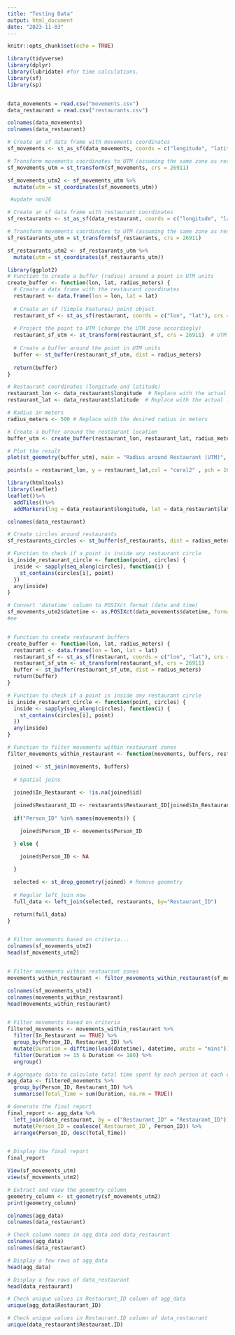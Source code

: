 ---
title: "Testing Data"
output: html_document
date: "2023-11-03"
---

```{r setup, include=FALSE}
knitr::opts_chunk$set(echo = TRUE)
```

```{r}
library(tidyverse)
library(dplyr)
library(lubridate) #for time calculations.
library(sf)
library(sp)


data_movements = read.csv("movements.csv")
data_restaurant = read.csv("restaurants.csv")

colnames(data_movements)
colnames(data_restaurant)
```

```{r}
# Create an sf data frame with movements coordinates
sf_movements <- st_as_sf(data_movements, coords = c("longitude", "latitude"), crs = 4326)

# Transform movements coordinates to UTM (assuming the same zone as restaurants)
sf_movements_utm = st_transform(sf_movements, crs = 26911)

sf_movements_utm2 <- sf_movements_utm %>%
  mutate(utm = st_coordinates(sf_movements_utm))
```

```{r}
 #update nov26

# Create an sf data frame with restaurant coordinates
sf_restaurants <- st_as_sf(data_restaurant, coords = c("longitude", "latitude"), crs = 4326)

# Transform movements coordinates to UTM (assuming the same zone as restaurants)
sf_restaurants_utm = st_transform(sf_restaurants, crs = 26911)

sf_restaurants_utm2 <- sf_restaurants_utm %>%
  mutate(utm = st_coordinates(sf_restaurants_utm))

```

```{r}
library(ggplot2)
# Function to create a buffer (radius) around a point in UTM units
create_buffer <- function(lon, lat, radius_meters) {
  # Create a data frame with the restaurant coordinates
  restaurant <- data.frame(lon = lon, lat = lat)
  
  # Create an sf (Simple Features) point object
  restaurant_sf <- st_as_sf(restaurant, coords = c("lon", "lat"), crs = 4326)
  
  # Project the point to UTM (change the UTM zone accordingly)
  restaurant_sf_utm <- st_transform(restaurant_sf, crs = 26911)  # UTM zone 33N
  
  # Create a buffer around the point in UTM units
  buffer <- st_buffer(restaurant_sf_utm, dist = radius_meters)
  
  return(buffer)
}

# Restaurant coordinates (longitude and latitude)
restaurant_lon <- data_restaurant$longitude  # Replace with the actual longitude of the restaurant
restaurant_lat <- data_restaurant$latitude  # Replace with the actual latitude of the restaurant

# Radius in meters
radius_meters <- 500 # Replace with the desired radius in meters

# Create a buffer around the restaurant location
buffer_utm <- create_buffer(restaurant_lon, restaurant_lat, radius_meters)

# Plot the result
plot(st_geometry(buffer_utm), main = "Radius around Restaurant (UTM)", col = "lightblue", lwd = 1)

points(x = restaurant_lon, y = restaurant_lat,col = "coral2" , pch = 16, cex = 2)  # Plot the restaurant location


```


```{r}
library(htmltools)
library(leaflet)
leaflet()%>%
  addTiles()%>%
  addMarkers(lng = data_restaurant$longitude, lat = data_restaurant$latitude, popup = data_restaurant$Name)

colnames(data_restaurant)
```

```{r}
# Create circles around restaurants
sf_restaurants_circles <- st_buffer(sf_restaurants, dist = radius_meters)

# Function to check if a point is inside any restaurant circle
is_inside_restaurant_circle <- function(point, circles) {
  inside <- sapply(seq_along(circles), function(i) {
    st_contains(circles[i], point)
  })
  any(inside)
}
```

```{r}
# Convert 'datetime' column to POSIXct format (date and time)
sf_movements_utm2$datetime <- as.POSIXct(data_movements$datetime, format = "%Y-%m-%d %H:%M:%S")
#ee


# Function to create restaurant buffers
create_buffer <- function(lon, lat, radius_meters) {
  restaurant <- data.frame(lon = lon, lat = lat)
  restaurant_sf <- st_as_sf(restaurant, coords = c("lon", "lat"), crs = 4326)
  restaurant_sf_utm <- st_transform(restaurant_sf, crs = 26911)
  buffer <- st_buffer(restaurant_sf_utm, dist = radius_meters)
  return(buffer)
}

# Function to check if a point is inside any restaurant circle
is_inside_restaurant_circle <- function(point, circles) {
  inside <- sapply(seq_along(circles), function(i) {
    st_contains(circles[i], point)
  })
  any(inside)
}

# Function to filter movements within restaurant zones
filter_movements_within_restaurant <- function(movements, buffers, restaurants) {

  joined <- st_join(movements, buffers)
  
  # Spatial joins  
  
  joined$In_Restaurant <- !is.na(joined$id)

  joined$Restaurant_ID <- restaurants$Restaurant_ID[joined$In_Restaurant]
   
  if("Person_ID" %in% names(movements)) {

    joined$Person_ID <- movements$Person_ID

  } else {

    joined$Person_ID <- NA
  
  }

  selected <- st_drop_geometry(joined) # Remove geometry
  
  # Regular left_join now  
  full_data <- left_join(selected, restaurants, by="Restaurant_ID")

  return(full_data) 
}


# Filter movements based on criteria...
colnames(sf_movements_utm2)
head(sf_movements_utm2)


# Filter movements within restaurant zones
movements_within_restaurant <- filter_movements_within_restaurant(sf_movements_utm2, buffer_utm, sf_restaurants_utm2)

colnames(sf_movements_utm2)
colnames(movements_within_restaurant)
head(movements_within_restaurant)


# Filter movements based on criteria
filtered_movements <- movements_within_restaurant %>%
  filter(In_Restaurant == TRUE) %>%
  group_by(Person_ID, Restaurant_ID) %>%
  mutate(Duration = difftime(lead(datetime), datetime, units = "mins")) %>%
  filter(Duration >= 15 & Duration <= 180) %>%
  ungroup()

# Aggregate data to calculate total time spent by each person at each restaurant
agg_data <- filtered_movements %>%
  group_by(Person_ID, Restaurant_ID) %>%
  summarise(Total_Time = sum(Duration, na.rm = TRUE))

# Generate the final report
final_report <- agg_data %>%
  left_join(data_restaurant, by = c("Restaurant_ID" = "Restaurant_ID")) %>%
  mutate(Person_ID = coalesce(`Restaurant_ID`, Person_ID)) %>%
  arrange(Person_ID, desc(Total_Time))


# Display the final report
final_report
```

```{r}
View(sf_movements_utm)
view(sf_movements_utm2)

# Extract and view the geometry column
geometry_column <- st_geometry(sf_movements_utm2)
print(geometry_column)

colnames(agg_data)
colnames(data_restaurant)

```

```{r}
# Check column names in agg_data and data_restaurant
colnames(agg_data)
colnames(data_restaurant)

# Display a few rows of agg_data
head(agg_data)

# Display a few rows of data_restaurant
head(data_restaurant)

# Check unique values in Restaurant_ID column of agg_data
unique(agg_data$Restaurant_ID)

# Check unique values in Restaurant.ID column of data_restaurant
unique(data_restaurant$Restaurant.ID)



```

